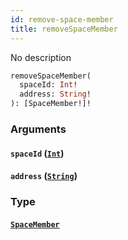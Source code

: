 ```yaml
---
id: remove-space-member
title: removeSpaceMember
---
```



No description

```graphql
removeSpaceMember(
  spaceId: Int!
  address: String!
): [SpaceMember!]!
```


### Arguments

#### `spaceId` ([`Int`](../../references/scalars/int))




#### `address` ([`String`](../../references/scalars/string))




### Type

#### [`SpaceMember`](../../references/objects/space-member) 







